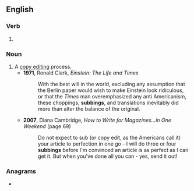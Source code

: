 ==English==

===Verb===
{{head|en|verb form}}

# {{present participle of|sub|lang=en|nocat=1}}

===Noun===
{{en-noun}}

# A [[copy editing]] process.
#* '''1971''', Ronald Clark, ''Einstein: The Life and Times''
#*: With the best will in the world, excluding any assumption that the Berlin paper would wish to make Einstein look ridiculous, or that the ''Times'' man overemphasized any anti Americanism, these choppings, '''subbings''', and translations inevitably did more than alter the balance of the original.
#* '''2007''', Diana Cambridge, ''How to Write for Magazines...in One Weekend'' (page 69)
#*: Do not expect to sub (or copy edit, as the Americans call it) your article to perfection in one go - I will do three or four '''subbings''' before I'm convinced an article is as perfect as I can get it. But when you've done all you can - yes, send it out!

===Anagrams===
* {{anagrams|en|a=bbginsu|Gubbins|gubbins}}